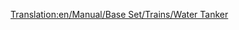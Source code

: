 [[Translation:en/Manual/Base Set/Trains/Water Tanker]]
{{es/Vagones|Imagen=[[File:en/Watertanker.png]]
|Nombre=Cisterna de Agua
|PrecioNormal=2.332 € (1.166 £)
|PesoNormal=25 / 50 t
|CapacidadNormal=25.000 litros de agua
|PrecioMono="
|PesoMono=25 / 55 t
|CapacidadMono=30.000 litros de agua
|PrecioMag="
|PesoMag=25 / 57 t
|CapacidadMag=32.000 litros de agua
|Descripción=La '''cisterna de agua''' sirve para transportar [[es/Manual/Base Set/Cargos/Agua|agua]] de los [[es/Manual/Base Set/Industries/Suministro de agua|suministros de agua]] a los [[es/Manual/Pueblo|pueblos]] que dispongan de una [[es/Manual/Base Set/Industries/Torre de agua|torre de agua]]. Solo esta disponible en el clima [[es/Manual/Clima#Subtropical|subtropical]].
}}